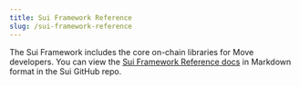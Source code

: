 ```yaml
---
title: Sui Framework Reference
slug: /sui-framework-reference
---
```


The Sui Framework includes the core on-chain libraries for Move developers. You can view the [Sui Framework Reference docs](https://github.com/MystenLabs/sui/tree/main/crates/sui-framework/docs) in Markdown format in the Sui GitHub repo.
